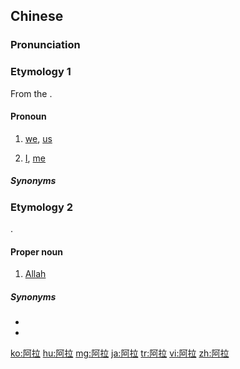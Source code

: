 ==Chinese==
{{zh-forms}}

===Pronunciation===
{{zh-pron
|m=ālā
|c=aa3 laai1
|h=pfs=â-lâ
|mn=a-lá
|w=2aq la,2aq laq
|cat=w:pron,pn
}}

===Etymology 1===
From the {{w|Ningbo dialect}}.

====Pronoun====
{{zh-pronoun}} {{tcx|regional|Shanghai|lang=zh}}

# [[we]], [[us]]
#: {{zh-x|阿拉 上海人 是 吃 咖啡 長大 的。|'''We''' Shanghainese grew up drinking coffee.|SH}}
#: {{zh-x|阿拉 兩 個 人 是 好朋友。|The two of '''us''' are good friends.|SH}}
# [[I]], [[me]]
#: {{zh-x|儂 勿 講道理，阿拉 勿 睬 儂！|You are being unreasonable; '''I''''m not talking to you anymore. [girl, cute-sounding]|SH}}

=====Synonyms=====
{{zh-dial|我們}}
{{zh-dial|我}}

===Etymology 2===
{{bor|zh|ar|اَللّٰه}}.

====Proper noun====
{{zh-proper noun}}

# [[Allah]]

=====Synonyms=====
* {{zh-l|安拉}}
* {{zh-l|真主}}

{{zh-cat|Gods|Islam}}

[[ko:阿拉]]
[[hu:阿拉]]
[[mg:阿拉]]
[[ja:阿拉]]
[[tr:阿拉]]
[[vi:阿拉]]
[[zh:阿拉]]
